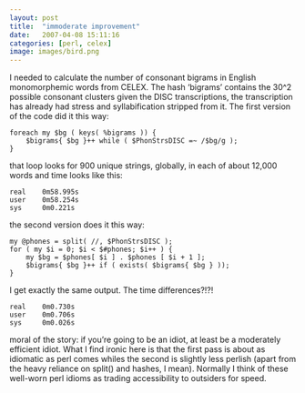 ```yaml
---
layout: post
title:  "immoderate improvement"
date:   2007-04-08 15:11:16
categories: [perl, celex]
image: images/bird.png
---
```


I needed to calculate the number of consonant bigrams in English monomorphemic words from CELEX. The hash 'bigrams' contains the 30^2 possible consonant clusters given the DISC transcriptions, the transcription has already had stress and syllabification stripped from it. The first version of the code did it this way:

    foreach my $bg ( keys( %bigrams )) {
        $bigrams{ $bg }++ while ( $PhonStrsDISC =~ /$bg/g );
    }

that loop looks for 900 unique strings, globally, in each of about 12,000 words and time looks like this:

    real    0m58.995s
    user    0m58.254s
    sys     0m0.221s

the second version does it this way:

    my @phones = split( //, $PhonStrsDISC );
    for ( my $i = 0; $i < $#phones; $i++ ) {
        my $bg = $phones[ $i ] . $phones [ $i + 1 ];
        $bigrams{ $bg }++ if ( exists( $bigrams{ $bg } ));
    }

I get exactly the same output. The time differences?!?!

    real    0m0.730s
    user    0m0.706s
    sys     0m0.026s

moral of the story: if you're going to be an idiot, at least be a
moderately efficient idiot. What I find ironic here is that the
first pass is about as idiomatic as perl comes whiles the second
is slightly less perlish (apart from the heavy reliance on split()
and hashes, I mean). Normally I think of these well-worn perl idioms
as trading accessibility to outsiders for speed.
